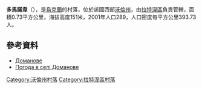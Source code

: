 {{coord|51|49|26|N|24|20|30|E|scale:30000|display=title}}

'''多馬諾韋'''（{{lang-uk|Доманове}}），是[[烏克蘭|烏克蘭]]的村落，位於該國西部[[沃倫州|沃倫州]]，由[[拉特涅區|拉特涅區]]負責管轄，面積0.73平方公里，海拔高度151米，2001年人口289，人口密度每平方公里393.73人。

==參考資料==
* [http://w1.c1.rada.gov.ua/pls/z7502/A005?rdat1=25.10.2011&rf7571=4476 Доманове]{{dead link|date=2017年12月 |bot=InternetArchiveBot |fix-attempted=yes }}
* [http://weather.in.ua/ua/volynskaja/7169 Погода в селі Доманове] {{Wayback|url=http://weather.in.ua/ua/volynskaja/7169 |date=20111219114946 }}

[[Category:沃倫州村落|Category:沃倫州村落]]
[[Category:拉特涅區村落|Category:拉特涅區村落]]


{{Volyn-geo-stub}}